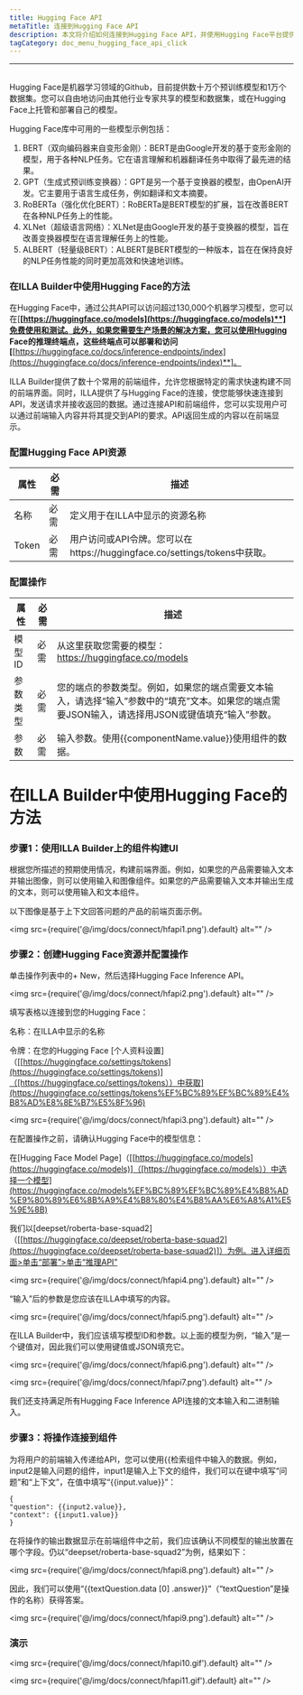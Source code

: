 ```yaml
---
title: Hugging Face API
metaTitle: 连接到Hugging Face API
description: 本文将介绍如何连接到Hugging Face API，并使用Hugging Face平台提供的免费模型搭建应用
tagCategory: doc_menu_hugging_face_api_click
---
```

---

## <Heading hidden>Hugging Face API</Heading>
Hugging Face是机器学习领域的Github，目前提供数十万个预训练模型和1万个数据集。您可以自由地访问由其他行业专家共享的模型和数据集，或在Hugging Face上托管和部署自己的模型。

Hugging Face库中可用的一些模型示例包括：

1. BERT（双向编码器来自变形金刚）：BERT是由Google开发的基于变形金刚的模型，用于各种NLP任务。它在语言理解和机器翻译任务中取得了最先进的结果。
2. GPT（生成式预训练变换器）：GPT是另一个基于变换器的模型，由OpenAI开发。它主要用于语言生成任务，例如翻译和文本摘要。
3. RoBERTa（强化优化BERT）：RoBERTa是BERT模型的扩展，旨在改善BERT在各种NLP任务上的性能。
4. XLNet（超级语言网络）：XLNet是由Google开发的基于变换器的模型，旨在改善变换器模型在语言理解任务上的性能。
5. ALBERT（轻量级BERT）：ALBERT是BERT模型的一种版本，旨在在保持良好的NLP任务性能的同时更加高效和快速地训练。

### 在ILLA Builder中使用Hugging Face的方法

在Hugging Face中，通过公共API可以访问超过130,000个机器学习模型，您可以在[**[https://huggingface.co/models](https://huggingface.co/models)**]免费使用和测试。此外，如果您需要生产场景的解决方案，您可以使用Hugging Face的推理终端点，这些终端点可以部署和访问[**[https://huggingface.co/docs/inference-endpoints/index](https://huggingface.co/docs/inference-endpoints/index)**]。

ILLA Builder提供了数十个常用的前端组件，允许您根据特定的需求快速构建不同的前端界面。同时，ILLA提供了与Hugging Face的连接，使您能够快速连接到API，发送请求并接收返回的数据。通过连接API和前端组件，您可以实现用户可以通过前端输入内容并将其提交到API的要求。API返回生成的内容以在前端显示。

### 配置Hugging Face API资源

| 属性 | 必需 | 描述 |
| --- | --- | --- |
| 名称 | 必需 | 定义用于在ILLA中显示的资源名称 |
| Token | 必需 | 用户访问或API令牌。您可以在https://huggingface.co/settings/tokens中获取。 |

### 配置操作

| 属性 | 必需 | 描述 |
| --- | --- | --- |
| 模型ID | 必需 | 从这里获取您需要的模型：https://huggingface.co/models|
| 参数类型 | 必需 | 您的端点的参数类型。例如，如果您的端点需要文本输入，请选择“输入”参数中的“填充”文本。如果您的端点需要JSON输入，请选择用JSON或键值填充“输入”参数。 |
| 参数 | 必需 | 输入参数。使用{{componentName.value}}使用组件的数据。 |

# 在ILLA Builder中使用Hugging Face的方法

### 步骤1：使用ILLA Builder上的组件构建UI

根据您所描述的预期使用情况，构建前端界面。例如，如果您的产品需要输入文本并输出图像，则可以使用输入和图像组件。如果您的产品需要输入文本并输出生成的文本，则可以使用输入和文本组件。

以下图像是基于上下文回答问题的产品的前端页面示例。

<img src={require('@/img/docs/connect/hfapi1.png').default} alt="" />


### 步骤2：创建Hugging Face资源并配置操作

单击操作列表中的+ New，然后选择Hugging Face Inference API。

<img src={require('@/img/docs/connect/hfapi2.png').default} alt="" />

填写表格以连接到您的Hugging Face：

名称：在ILLA中显示的名称

令牌：在您的Hugging Face [个人资料设置]（[[https://huggingface.co/settings/tokens](https://huggingface.co/settings/tokens)]（[https://huggingface.co/settings/tokens））中获取](https://huggingface.co/settings/tokens%EF%BC%89%EF%BC%89%E4%B8%AD%E8%8E%B7%E5%8F%96)

<img src={require('@/img/docs/connect/hfapi3.png').default} alt="" />

在配置操作之前，请确认Hugging Face中的模型信息：

在[Hugging Face Model Page]（[[https://huggingface.co/models](https://huggingface.co/models)]（[https://huggingface.co/models））中选择一个模型](https://huggingface.co/models%EF%BC%89%EF%BC%89%E4%B8%AD%E9%80%89%E6%8B%A9%E4%B8%80%E4%B8%AA%E6%A8%A1%E5%9E%8B)

我们以[deepset/roberta-base-squad2]（[[https://huggingface.co/deepset/roberta-base-squad2](https://huggingface.co/deepset/roberta-base-squad2)]）为例。进入详细页面>单击“部署”>单击“推理API”

<img src={require('@/img/docs/connect/hfapi4.png').default} alt="" />

“输入”后的参数是您应该在ILLA中填写的内容。

<img src={require('@/img/docs/connect/hfapi5.png').default} alt="" />

在ILLA Builder中，我们应该填写模型ID和参数。以上面的模型为例，“输入”是一个键值对，因此我们可以使用键值或JSON填充它。

<img src={require('@/img/docs/connect/hfapi6.png').default} alt="" />

<img src={require('@/img/docs/connect/hfapi7.png').default} alt="" />

我们还支持满足所有Hugging Face Inference API连接的文本输入和二进制输入。

### 步骤3：将操作连接到组件

为将用户的前端输入传递给API，您可以使用{{检索组件中输入的数据。例如，input2是输入问题的组件，input1是输入上下文的组件，我们可以在键中填写“问题”和“上下文”，在值中填写“{{input.value}}”：

```
{
"question": {{input2.value}},
"context": {{input1.value}}
}

```

在将操作的输出数据显示在前端组件中之前，我们应该确认不同模型的输出放置在哪个字段。仍以“deepset/roberta-base-squad2”为例，结果如下：

<img src={require('@/img/docs/connect/hfapi8.png').default} alt="" />

因此，我们可以使用“{{textQuestion.data [0] .answer}}”（“textQuestion”是操作的名称）获得答案。

<img src={require('@/img/docs/connect/hfapi9.png').default} alt="" />

### 演示

<img src={require('@/img/docs/connect/hfapi10.gif').default} alt="" />

<img src={require('@/img/docs/connect/hfapi11.gif').default} alt="" />
